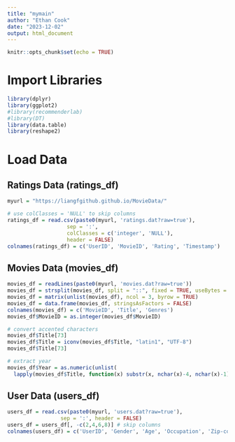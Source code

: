 ```yaml
---
title: "mymain"
author: "Ethan Cook"
date: "2023-12-02"
output: html_document
---
```


```r
knitr::opts_chunk$set(echo = TRUE)
```

# Import Libraries
```r
library(dplyr)
library(ggplot2)
#library(recommenderlab)
#library(DT)
library(data.table)
library(reshape2)
```


# Load Data
## Ratings Data (ratings_df)
```r
myurl = "https://liangfgithub.github.io/MovieData/"

# use colClasses = 'NULL' to skip columns
ratings_df = read.csv(paste0(myurl, 'ratings.dat?raw=true'), 
                   sep = ':',
                   colClasses = c('integer', 'NULL'), 
                   header = FALSE)
colnames(ratings_df) = c('UserID', 'MovieID', 'Rating', 'Timestamp')
```

## Movies Data (movies_df)
```r
movies_df = readLines(paste0(myurl, 'movies.dat?raw=true'))
movies_df = strsplit(movies_df, split = "::", fixed = TRUE, useBytes = TRUE)
movies_df = matrix(unlist(movies_df), ncol = 3, byrow = TRUE)
movies_df = data.frame(movies_df, stringsAsFactors = FALSE)
colnames(movies_df) = c('MovieID', 'Title', 'Genres')
movies_df$MovieID = as.integer(movies_df$MovieID)

# convert accented characters
movies_df$Title[73]
movies_df$Title = iconv(movies_df$Title, "latin1", "UTF-8")
movies_df$Title[73]

# extract year
movies_df$Year = as.numeric(unlist(
  lapply(movies_df$Title, function(x) substr(x, nchar(x)-4, nchar(x)-1))))
```

## User Data (users_df)
```r
users_df = read.csv(paste0(myurl, 'users.dat?raw=true'),
                 sep = ':', header = FALSE)
users_df = users_df[, -c(2,4,6,8)] # skip columns
colnames(users_df) = c('UserID', 'Gender', 'Age', 'Occupation', 'Zip-code')
```















